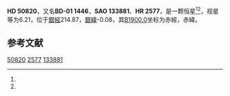 {{Starbox begin
| name = HD 50820
}}
{{Starbox observe
| epoch = [[J2000.0|J2000.0]]
| constell = {{星座名待查}}<ref name=SIMBAD>{{cite web
 | url=http://simbad.u-strasbg.fr/simbad/sim-id?Ident=HR+2577
 | title=Pulsating variable Star
 | publisher=Centre de Données astronomiques de Strasbourg
 | work=SIMBAD
 | accessdate=2012-07-13
 | archive-date=2016-03-17
 | archive-url=https://web.archive.org/web/20160317165158/http://simbad.u-strasbg.fr/simbad/sim-id?Ident=HR+2577
 | dead-url=no
 }}</ref><ref name=DATA>{{cite web
 | url=http://vizier.u-strasbg.fr/viz-bin/VizieR-5?-out.add=.&-source=5050&-corr=PK=HR&-out.max=9999&HR=2577
 | title=VizieR Detailed Page
 | accessdate=2012-07-13
 | archive-date=2016-03-05
 | archive-url=https://web.archive.org/web/20160305052523/http://vizier.u-strasbg.fr/viz-bin/VizieR-5?-out.add=.&-source=5050&-corr=PK=HR&-out.max=9999&HR=2577
 | dead-url=no
 }}</ref>
| 星官 = 
| ra = {{RA|6|54|42.1}}<ref name=SIMBAD /><ref name=DATA />
| dec = {{DEC|-1|45|23}}<ref name=SIMBAD /><ref name=DATA />
| appmag_v = 6.21<ref name=SIMBAD /><ref name=DATA />
}}
{{Starbox character
| class = B3IVe+K2II<ref name=SIMBAD /><ref name=DATA />
| b-v = 0.56<ref name=SIMBAD /><ref name=DATA />
| u-b = -0.35<ref name=SIMBAD /><ref name=DATA />
| r-i = 0.66<ref name=SIMBAD /><ref name=DATA />
| variable = 
}}
{{Starbox astrometry
| radial_v = -0.35
| prop_mo_ra = 9
| parallax = 
| p_error = 
}}
{{Starbox catalog
| names =BD-01 1446，[[SAO星表|SAO]] 133881，[[HD星表|HD]] 50820，[[HR星表|HR]] 2577}}
{{Starbox reference |Simbad=HR+2577}}
{{Starbox end}}

'''HD 50820'''，又名'''BD-01 1446'''，'''SAO 133881'''、'''HR 2577'''，是一颗恒星<ref name=SIMBAD /><ref name=DATA />，视星等为6.21，位于[[銀道座標系|銀經]]214.87，[[銀道座標系|銀緯]]-0.08，其[[B1900.0|B1900.0]]坐标为赤經{{RA|6|49|38.5}}，赤緯{{DEC|-1|-0.08|51}}。

== 参考文献 ==
{{reflist}}

{{star-stub}}

[[Category:HD和HDE天體|50820]]
[[Category:HR天體|2577]]
[[Category:SAO天體|133881]]